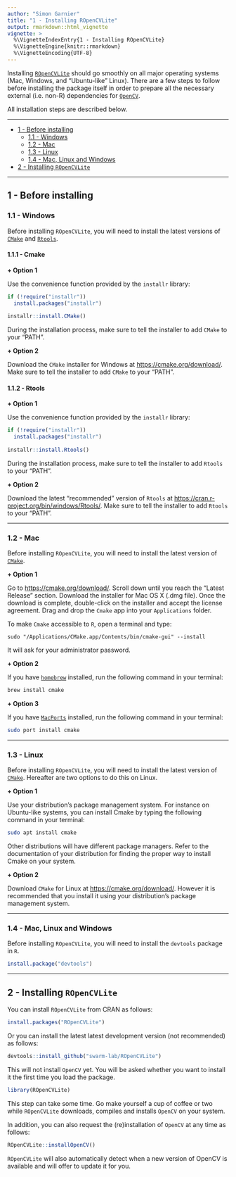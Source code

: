 ```yaml
---
author: "Simon Garnier"
title: "1 - Installing ROpenCVLite"
output: rmarkdown::html_vignette
vignette: >
  %\VignetteIndexEntry{1 - Installing ROpenCVLite}
  %\VignetteEngine{knitr::rmarkdown}
  %\VignetteEncoding{UTF-8}
---
```


Installing [`ROpenCVLite`](https://github.com/swarm-lab/ROpenCVLite) should go 
smoothly on all major operating systems (Mac, Windows, and "Ubuntu-like" Linux). 
There are a few steps to follow before installing the package itself in order to
prepare all the necessary external (i.e. non-R) dependencies for 
[`OpenCV`](https://opencv.org/). 

All installation steps are described below. 

---

+ [1 - Before installing ](#before-installing )
  + [1.1 - Windows](#windows)
  + [1.2 - Mac](#mac)
  + [1.3 - Linux](#linux)
  + [1.4 - Mac, Linux and Windows](#mac-linux-and-windows)
+ [2 - Installing `ROpenCVLite`](#installing-ropencvlite)
  
---

## 1 - Before installing 

### 1.1 - Windows

Before installing `ROpenCVLite`, you will need to install the latest versions of
[`CMake`](https://cmake.org/) and [`Rtools`](https://cran.r-project.org/bin/windows/Rtools/). 

#### 1.1.1 - Cmake

**+ Option 1**

Use the convenience function provided by the `installr` library: 

```r
if (!require("installr"))
  install.packages("installr")
  
installr::install.CMake()
```

During the installation process, make sure to tell the installer to add `CMake` 
to your "PATH".

**+ Option 2**

Download the `CMake` installer for Windows at 
[https://cmake.org/download/](https://cmake.org/download/). Make sure to tell 
the installer to add `CMake` to your "PATH".

#### 1.1.2 - Rtools

**+ Option 1**

Use the convenience function provided by the `installr` library: 

```r
if (!require("installr"))
  install.packages("installr")
  
installr::install.Rtools()
```

During the installation process, make sure to tell the installer to add `Rtools` 
to your "PATH".

**+ Option 2**

Download the latest "recommended" version of `Rtools` at 
[https://cran.r-project.org/bin/windows/Rtools/](https://cran.r-project.org/bin/windows/Rtools/). 
Make sure to tell the installer to add `Rtools` to your "PATH".

---

### 1.2 - Mac

Before installing `ROpenCVLite`, you will need to install the latest version of
[`CMake`](https://cmake.org/). 

**+ Option 1**

Go to [https://cmake.org/download/](https://cmake.org/download/). Scroll down 
until you reach the "Latest Release" section. Download the installer for Mac OS 
X (.dmg file). Once the download is complete, double-click on the installer and 
accept the license agreement. Drag and drop the `Cmake` app into your 
`Applications` folder. 

To make `Cmake` accessible to `R`, open a terminal and type:

`sudo "/Applications/CMake.app/Contents/bin/cmake-gui" --install`

It will ask for your administrator password. 

**+ Option 2**

If you have [`homebrew`](https://brew.sh/) installed, run the following command
in your terminal: 

```bash
brew install cmake
```

**+ Option 3**

If you have [`MacPorts`](https://www.macports.org/) installed, run the following 
command in your terminal: 

```bash
sudo port install cmake
```

--- 

### 1.3 - Linux

Before installing `ROpenCVLite`, you will need to install the latest version of
[`CMake`](https://cmake.org/). Hereafter are two options to do this on Linux.

**+ Option 1**

Use your distribution's package management system. For instance on Ubuntu-like
systems, you can install Cmake by typing the following command in your terminal:

```bash
sudo apt install cmake
```

Other distributions will have different package managers. Refer to the 
documentation of your distribution for finding the proper way to install Cmake 
on your system. 

**+ Option 2**

Download `CMake` for Linux at [https://cmake.org/download/](https://cmake.org/download/).
However it is recommended that you install it using your distribution's package
management system.

---

### 1.4 - Mac, Linux and Windows

Before installing `ROpenCVLite`, you will need to install the `devtools` package 
in `R`. 

```r
install.package("devtools")
```

---

## 2 - Installing `ROpenCVLite`

You can install `ROpenCVLite` from CRAN as follows:

```r
install.packages("ROpenCVLite")
```

Or you can install the latest latest development version (not recommended) as 
follows: 

```r
devtools::install_github("swarm-lab/ROpenCVLite")
```

This will not install `OpenCV` yet. You will be asked whether you want to install
it the first time you load the package. 

```r
library(ROpenCVLite)
```

This step can take some time. Go make yourself a cup of coffee or two while 
`ROpenCVLite` downloads, compiles and installs `OpenCV` on your system. 

In addition, you can also request the (re)installation of `OpenCV` at any time
as follows:

```r
ROpenCVLite::installOpenCV()
```

`ROpenCVLite` will also automatically detect when a new version of OpenCV is 
available and will offer to update it for you. 
